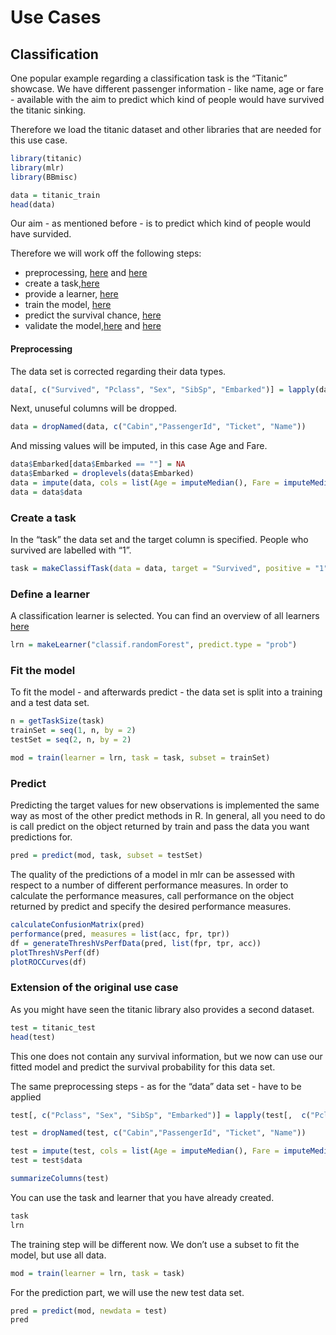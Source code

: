 # Use Cases

## Classification

One popular example regarding a classification task is the "Titanic" showcase. We have different passenger information - like name, age or fare - available with the aim to predict which kind of people would have survived the titanic sinking.

Therefore we load the titanic dataset and other libraries that are needed for this use case.

```r
library(titanic)
library(mlr)
library(BBmisc)
```


```r
data = titanic_train
head(data)
```

Our aim - as mentioned before - is to predict which kind of people would have survided.

Therefore we will work off the following steps:

* preprocessing, [here](http://mlr-org.github.io/mlr-tutorial/devel/html/preproc/index.html) and [here](http://mlr-org.github.io/mlr-tutorial/devel/html/impute/index.html)
* create a task,[here](http://mlr-org.github.io/mlr-tutorial/devel/html/task/index.html)
* provide a learner, [here](http://mlr-org.github.io/mlr-tutorial/devel/html/learner/index.html)
* train the model, [here](http://mlr-org.github.io/mlr-tutorial/devel/html/train/index.html)
* predict the survival chance, [here](http://mlr-org.github.io/mlr-tutorial/devel/html/predict/index.html)
* validate the model,[here](http://mlr-org.github.io/mlr-tutorial/devel/html/performance/index.html) and [here](http://mlr-org.github.io/mlr-tutorial/devel/html/resample/index.html)

#### Preprocessing

The data set is corrected regarding their data types.

```r
data[, c("Survived", "Pclass", "Sex", "SibSp", "Embarked")] = lapply(data[,  c("Survived", "Pclass", "Sex", "SibSp", "Embarked")], as.factor)
```

Next, unuseful columns will be dropped.

```r
data = dropNamed(data, c("Cabin","PassengerId", "Ticket", "Name"))
```

And missing values will be imputed, in this case Age and Fare.

```r
data$Embarked[data$Embarked == ""] = NA
data$Embarked = droplevels(data$Embarked)
data = impute(data, cols = list(Age = imputeMedian(), Fare = imputeMedian(), Embarked = imputeMode()))
data = data$data
```

### Create a task

In the "task" the data set and the target column is specified. People who survived are labelled with "1".

```r
task = makeClassifTask(data = data, target = "Survived", positive = "1")
```

### Define a learner

A classification learner is selected. You can find an overview of all learners [here](http://mlr-org.github.io/mlr-tutorial/devel/html/integrated_learners/index.html)

```r
lrn = makeLearner("classif.randomForest", predict.type = "prob")
```

### Fit the model

To fit the model - and afterwards predict - the data set is split into a training and a test data set.

```r
n = getTaskSize(task)
trainSet = seq(1, n, by = 2)
testSet = seq(2, n, by = 2)
```

```r
mod = train(learner = lrn, task = task, subset = trainSet)
```

### Predict

Predicting the target values for new observations is implemented the same way as most of the other predict methods in R. In general, all you need to do is call predict on the object returned by train and pass the data you want predictions for.

```r
pred = predict(mod, task, subset = testSet)
```

The quality of the predictions of a model in mlr can be assessed with respect to a number of different performance measures. In order to calculate the performance measures, call performance on the object returned by predict and specify the desired performance measures.

```r
calculateConfusionMatrix(pred)
performance(pred, measures = list(acc, fpr, tpr))
df = generateThreshVsPerfData(pred, list(fpr, tpr, acc))
plotThreshVsPerf(df)
plotROCCurves(df)
```

### Extension of the original use case

As you might have seen the titanic library also provides a second dataset.

```r
test = titanic_test
head(test)
```

This one does not contain any survival information, but we now can use our fitted model and predict the survival probability for this data set.

The same preprocessing steps - as for the "data" data set - have to be applied

```r
test[, c("Pclass", "Sex", "SibSp", "Embarked")] = lapply(test[,  c("Pclass", "Sex", "SibSp", "Embarked")], as.factor)

test = dropNamed(test, c("Cabin","PassengerId", "Ticket", "Name"))

test = impute(test, cols = list(Age = imputeMedian(), Fare = imputeMedian()))
test = test$data

summarizeColumns(test)
```

You can use the task and learner that you have already created.

```r
task
lrn
```

The training step will be different now. We don't use a subset to fit the model, but use all data.

```r
mod = train(learner = lrn, task = task)
```

For the prediction part, we will use the new test data set.

```r
pred = predict(mod, newdata = test)
pred
```


